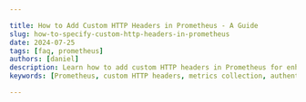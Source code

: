 ```yaml
---

title: How to Add Custom HTTP Headers in Prometheus - A Guide
slug: how-to-specify-custom-http-headers-in-prometheus
date: 2024-07-25
tags: [faq, prometheus]
authors: [daniel]
description: Learn how to add custom HTTP headers in Prometheus for enhanced security and access to protected metrics. Explore methods like reverse proxies and custom exporters.
keywords: [Prometheus, custom HTTP headers, metrics collection, authentication, reverse proxy, custom exporter, Grafana integration]

---
```


<head>
<script
  type="application/ld+json"
  dangerouslySetInnerHTML={{ __html: JSON.stringify({
    "@context": "https://schema.org",
    "@type": "TechArticle",
    "headline": "How to Add Custom HTTP Headers in Prometheus: A Guide",
    "alternativeHeadline": "Implementing Custom HTTP Headers in Prometheus for Enhanced Security and Access",
    "author": {
      "@type": "Person",
      "name": "Daniel"
    },
    "publisher": {
      "@type": "Organization",
      "name": "SigNoz",
      "logo": {
        "@type": "ImageObject",
        "url": "https://signoz.io/img/SigNozLogo-orange.svg"
      }
    },
    "datePublished": "2024-07-25T00:00:00Z",
    "dateModified": "2024-07-25T00:00:00Z",
    "mainEntityOfPage": {
      "@type": "WebPage",
      "@id": "https://signoz.io/guides/how-to-specify-custom-http-headers-in-prometheus/"
    },
    "description": "Learn how to add custom HTTP headers in Prometheus for enhanced security and access to protected metrics. Explore methods like reverse proxies and custom exporters.",
    "keywords": "Prometheus, custom HTTP headers, metrics collection, authentication, reverse proxy, custom exporter, Grafana integration",
    "articleSection": "Technology",
    "inLanguage": "en",
    "isPartOf": {
      "@type": "Blog",
      "name": "SigNoz Blog",
      "url": "https://signoz.io/blog/"
    },
    "about": [
      {
        "@type": "Thing",
        "name": "Prometheus",
        "description": "An open-source monitoring and alerting toolkit designed for reliability and scalability."
      },
      {
        "@type": "Thing",
        "name": "Metrics Collection",
        "description": "The process of gathering and storing performance data for analysis."
      },
      {
        "@type": "Thing",
        "name": "Authentication",
        "description": "The process of verifying the identity of a user or process."
      },
      {
        "@type": "Thing",
        "name": "Reverse Proxy",
        "description": "A server that forwards client requests to other servers."
      },
      {
        "@type": "Thing",
        "name": "Custom Exporter",
        "description": "A custom-built application to export metrics with additional functionality."
      }
    ],
    "mentions": [
      {
        "@type": "SoftwareApplication",
        "name": "Prometheus",
        "applicationCategory": "Monitoring Tool"
      },
      {
        "@type": "SoftwareApplication",
        "name": "SigNoz",
        "applicationCategory": "Observability Platform"
      },
      {
        "@type": "SoftwareApplication",
        "name": "Grafana",
        "applicationCategory": "Visualization Tool"
      }
    ],
    "mainEntity": {
      "@type": "FAQPage",
      "mainEntity": [
        {
          "@type": "Question",
          "name": "Can Prometheus natively support custom HTTP headers?",
          "acceptedAnswer": {
            "@type": "Answer",
            "text": "No, Prometheus does not natively support custom HTTP headers. You need to use external methods like reverse proxies or custom exporters to add this functionality."
          }
        },
        {
          "@type": "Question",
          "name": "How do custom headers affect Prometheus' performance?",
          "acceptedAnswer": {
            "@type": "Answer",
            "text": "The impact is generally minimal, but it depends on the implementation method. Reverse proxies may add a slight latency, while custom exporters could increase resource usage."
          }
        },
        {
          "@type": "Question",
          "name": "Are there security risks associated with using custom HTTP headers?",
          "acceptedAnswer": {
            "@type": "Answer",
            "text": "Yes, improper handling of custom headers can lead to security vulnerabilities. Always follow best practices, such as using encryption for sensitive data and regularly rotating credentials."
          }
        },
        {
          "@type": "Question",
          "name": "Can I use custom headers with other Prometheus integrations?",
          "acceptedAnswer": {
            "@type": "Answer",
            "text": "Yes, custom headers can be used with various Prometheus integrations, but the implementation method may vary depending on the specific integration and your infrastructure setup."
          }
        }
      ]
    },
    "tutorial": {
      "@type": "HowTo",
      "name": "Adding Custom HTTP Headers in Prometheus",
      "step": [
        {
          "@type": "HowToStep",
          "name": "Using a Reverse Proxy",
          "text": "Install Nginx, create a new configuration file to set up a reverse proxy with custom headers, and update Prometheus configuration to scrape from the proxy."
        },
        {
          "@type": "HowToStep",
          "name": "Creating a Custom Exporter",
          "text": "Develop a custom exporter in Python or another language to add headers programmatically and fetch metrics from the endpoint."
        },
        {
          "@type": "HowToStep",
          "name": "Configuring Grafana",
          "text": "Add Prometheus as a data source in Grafana and configure custom HTTP headers for secure access."
        },
        {
          "@type": "HowToStep",
          "name": "Using SigNoz for Simplified Monitoring",
          "text": "Set up SigNoz for an integrated monitoring solution with built-in support for custom headers and enhanced security features."
        }
      ]
    }
  }) }}
/>
</head>

Prometheus, a powerful open-source monitoring system, doesn't natively support custom HTTP headers. This limitation can be a roadblock when you need to access protected metrics endpoints or implement authentication mechanisms. But don't worry — you can still add custom HTTP headers to Prometheus with a few clever techniques.

## Understanding Custom HTTP Headers in Prometheus

Custom HTTP headers are additional pieces of information sent with HTTP requests. In Prometheus, these headers serve crucial purposes:

1. Authentication: They allow access to secured metrics endpoints.
2. Specialized metrics collection: Headers can provide context for specific data gathering needs.
3. API compliance: Some systems require custom headers for proper interaction.

While Prometheus lacks built-in support for custom headers, you can implement them through various methods to enhance your monitoring capabilities.

## Why Use Custom HTTP Headers with Prometheus?

Adding custom HTTP headers to Prometheus offers several benefits:

- **Enhanced security**: Implement authentication mechanisms to protect sensitive metrics.
- **Access to protected endpoints**: Reach metrics behind firewalls or access controls.
- **API requirement compliance**: Meet specific API standards set by your organization or third-party services.
- **Flexible monitoring setups**: Customize data collection for complex or multi-tenant environments.

## Methods for Implementing Custom HTTP Headers in Prometheus

Let's explore three primary methods to add custom HTTP headers to Prometheus:

1. Using a reverse proxy
2. Creating a custom exporter
3. Leveraging Prometheus Operator (for Kubernetes environments)

### Reverse Proxy Method

A reverse proxy acts as an intermediary between Prometheus and your metrics endpoints, allowing you to add custom headers to requests.

Here's how to set it up using Nginx:

1. Install Nginx on your system.
2. Create a new Nginx configuration file:

```
server {
    listen 8080;
    location / {
        proxy_pass <http://your-metrics-endpoint>;
        proxy_set_header Custom-Header "Your-Value";
    }
}

```

1. Restart Nginx to apply the changes.
2. Update your Prometheus configuration to scrape from the Nginx proxy instead of the original endpoint.

**Pros:**

- Easy to implement and maintain
- Works with any metrics endpoint

**Cons:**

- Adds an extra network hop
- Potential single point of failure

### Custom Exporter Method

Creating a custom exporter allows you to add headers programmatically. Here's a simple example in Python:

```python
from prometheus_client import start_http_server, Gauge
import requests
import time

# Create a custom metric
custom_metric = Gauge('custom_metric', 'Description of your metric')

def fetch_metrics():
    headers = {'Custom-Header': 'Your-Value'}
    response = requests.get('<http://your-metrics-endpoint>', headers=headers)
    # Process the response and update the custom_metric
    custom_metric.set(process_response(response))

if __name__ == '__main__':
    start_http_server(8000)
    while True:
        fetch_metrics()
        time.sleep(60)  # Fetch metrics every 60 seconds

```

**Pros:**

- Full control over header implementation
- Can handle complex authentication logic

**Cons:**

- Requires development and maintenance
- Potential for increased resource usage

## Configuring Grafana to Work with Custom Headers

To use custom headers with Grafana:

1. Open Grafana and navigate to Configuration > Data Sources.
2. Select your Prometheus data source.
3. Scroll to the "Custom HTTP Headers" section.
4. Add your custom headers as key-value pairs.
5. Click "Save & Test" to apply the changes.

**Best practices:**

- Use environment variables or Grafana's built-in secret management for sensitive header values.
- Regularly rotate credentials used in headers.
- Monitor header usage to detect potential security issues.

## Simplify Monitoring with SigNoz

While implementing custom HTTP headers in Prometheus can be complex, SigNoz offers a streamlined solution for monitoring with built-in support for custom headers and advanced security features.

<GetStartedSigNoz />

SigNoz provides:

- Built-in authentication and authorization mechanisms
- Seamless integration with various data sources, including Prometheus
- Advanced visualizations and alerting capabilities
- Benefit from integrated tracing and logging alongside metrics.
- Get high performance with the clickhouse database

## Advanced Techniques and Considerations

When working with custom HTTP headers in Prometheus, consider these advanced techniques:

- **Dynamic header generation**: Implement a system to generate headers based on current conditions or rotate credentials automatically.
- **Load balancing**: Ensure your custom header solution works with load balancers if used in your infrastructure.
- **Monitoring header usage**: Set up logging and alerting for custom header interactions to track usage and detect potential issues.

## Key Takeaways

- Custom HTTP headers are essential for advanced Prometheus setups, especially for authentication and accessing protected endpoints.
- Multiple implementation methods exist, including reverse proxies and custom exporters.
- Proper configuration in both Prometheus and Grafana is crucial for a seamless monitoring experience.
- Consider security and maintenance aspects when implementing custom headers.
- SigNoz offers a comprehensive solution that simplifies the process of using custom headers in monitoring setups.

## FAQs

### **Can Prometheus natively support custom HTTP headers?**

No, Prometheus does not natively support custom HTTP headers. You need to use external methods like reverse proxies or custom exporters to add this functionality.

### **How do custom headers affect Prometheus' performance?**

The impact is generally minimal, but it depends on the implementation method. Reverse proxies may add a slight latency, while custom exporters could increase resource usage.

### **Are there security risks associated with using custom HTTP headers?**

Yes, improper handling of custom headers can lead to security vulnerabilities. Always follow best practices, such as using encryption for sensitive data and regularly rotating credentials.

### **Can I use custom headers with other Prometheus integrations?**

Yes, custom headers can be used with various Prometheus integrations, but the implementation method may vary depending on the specific integration and your infrastructure setup.